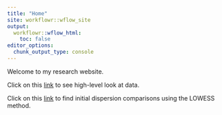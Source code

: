 ```yaml
---
title: "Home"
site: workflowr::wflow_site
output:
  workflowr::wflow_html:
    toc: false
editor_options:
  chunk_output_type: console
---
```


Welcome to my research website.

Click on this [link](differential_dispersion_hybrid_line.html) to see high-level look at data.


Click on this [link](differential_dispersion_hybrid_line_cpm_analysis.html) to find initial dispersion comparisons using the LOWESS method.
